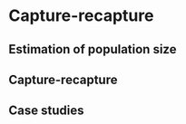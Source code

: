 # Capture-recapture

::: {.hidden}
$$
\newcommand{\bbeta}{\boldsymbol{\beta}}
$$
:::

## Estimation of population size

## Capture-recapture

## Case studies

